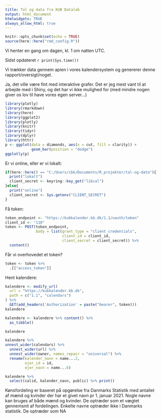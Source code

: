 ```yaml
---
title: Tal og data fra KUB Datalab
output: html_document
htmlwidgets: TRUE
always_allow_html: true
---
```

```r
knitr::opts_chunk$set(echo = TRUE)
source(here::here("rmd_config.R"))
```

Vi henter en gang om dagen, kl. 1 om natten UTC.

Sidst opdateret `r print(Sys.time())`


Vi trækker data gennem apien i vores kalendersystem og genererer denne 
rapport/oversigt/noget.

Ja, det ville være fint med interaktive grafer. Det er jeg mest vant til at 
arbejde med i Shiny, og det har vi ikke mulighed for (med mindre nogen giver
os lov til have vores egen server...)

```r
library(plotly)
library(rmarkdown)
library(here)
library(ggplot2)
library(plotly)
library(knitr)
library(tidyr)
library(dplyr)
library(httr)
p <- ggplot(data = diamonds, aes(x = cut, fill = clarity)) +
            geom_bar(position = "dodge")
ggplotly(p)
```


Er vi online, eller er vi lokalt:

```r
if(here::here() == "C:/Users/cbk/Documents/R_projekter/tal-og-data"){
  print("lokalt")
  client_secret <- keyring::key_get("libcal")
}else{
  print("online")
  client_secret <- Sys.getenv("CLIENT_SECRET")
}
```

Få token:
```r
token_endpoint <- "https://kubkalender.kb.dk/1.1/oauth/token"
client_id <- "110"
token <- POST(token_endpoint,
              body = list(grant_type = "client_credentials",
                          client_id = client_id,
                          client_secret = client_secret)) %>% 
  content()
```

Får vi overhovedet et token?
```r
token <- token %>% 
  .[["access_token"]]
```

Hent kalendere:
```r

kalendere <- modify_url(
  url = "https://kubkalender.kb.dk",
  path = c("1.1", "calendars")
) %>% 
  GET(add_headers('Authorization' = paste("bearer", token)))
kalendere
```


```r
kalendere <- kalendere %>% content() %>% 
  as_tibble()

kalendere

```


```r
kalendere %>% 
unnest_wider(calendars) %>% 
  unnest_wider(url) %>%
  unnest_wider(owner, names_repair = "universal") %>%
  rename(kalender_navn = name...2,
         ejer_id = id,
         ejer_navn = name...6)

kalendere %>%
  select(calid, kalender_navn, public) %>% print()
```

Kønsfordeling er baseret på opgørelse fra Danmarks Statistik med antallet 
af mænd og kvinder der har et givet navn pr 1. januar 2021.
Nogle navne kan bruges af både mænd og kvinder. De optræder som et vægtet 
gennemsnit af fordelingen. Enkelte navne optræder ikke i Danmarks statistik.
De optræder som NA
